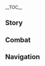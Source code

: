 {{CharacterTabs}}
{{LanguageTabs}}

__TOC__
==Story==
{{VO/Story
|character           = Lisa
|language            = ko
|name                = 리사

|vo_01_01_title      = 첫 만남…
|vo_01_01_subtitle   = Hello
|vo_01_01_file       = VO_{language}{character} Hello.ogg
|vo_01_01_tx         = 귀염둥이 안녕, 새로 온 조수인가? 어? 마법사? 그건 아주 오래 전 일이야. 지금의 난 도서관 사서일 뿐이라구. 걱정 마, 잘 돌봐줄게, 그럼…
|vo_01_01_rm         = Gwiyeomdung'i annyeong, saero on josuinga? Eo? Mabeopsa? Geugeon aju orae jeon iriya. Jigeum-ui nan doseogwan saseoil ppunirago. Geokjeong ma, jal dolbwajulge, geureom...
|vo_01_01_tl         = Hello cutie, are you my new assistant? Huh? Witch? That's a story of a long time ago. I am just a librarian now. Don't worry, I'll take good care of you, of course...

|vo_02_01_title      = 잡담・티타임
|vo_02_01_subtitle   = Chat: Afternoon Tea
|vo_02_01_file       = VO_{language}{character} Chat - Afternoon Tea.ogg
|vo_02_01_tx         = 애프터눈 티 시간인데
|vo_02_01_rm         = Apeuteonun ti siganinde
|vo_02_01_tl         = It's time for afternoon tea.

|vo_02_02_title      = 잡담・임무
|vo_02_02_subtitle   = Chat: Quest
|vo_02_02_file       = VO_{language}{character} Chat - Quest.ogg
|vo_02_02_tx         = 임무는 끝나질 않네. 그러지 말고 나랑 수다 떨자~
|vo_02_02_rm         = Immuneun kkeutnajil anne. Geureoji malgo narang suda tteolja~
|vo_02_02_tl         = The quest doesn't end. Let's just chat~

|vo_02_03_title      = 잡담・외출 삼가
|vo_02_03_subtitle   = Chat: Better to Stay In
|vo_02_03_file       = VO_{language}{character} Chat - Better to Stay In.ogg
|vo_02_03_tx         = 오늘은 외출하기가 좀 그래…. 내가 어제도 이렇게 말했나?
|vo_02_03_rm         = Oneureun oechulhagiga jom geurae.... Naega eojedo ireoke malhaetna?
|vo_02_03_tl         = I don't want to go outside today... Did I say this yesterday as well?

|vo_03_01_title      = 비가 올 때…
|vo_03_01_subtitle   = When It Rains
|vo_03_01_file       = VO_{language}{character} When It Rains.ogg
|vo_03_01_tx         = 이런 날씨에 차 한 잔 하며 비오는 구경이나 하면 참 좋겠네
|vo_03_01_rm         = Ireon nalssie cha han jan hamyeon bioneun gugyeong'ina hamyeon cham jokenne
|vo_03_01_tl         = It would be good to watch the rain while having a cup of tea in this weather.

|vo_03_02_title      = 번개가 칠 때…
|vo_03_02_subtitle   = When Thunder Strikes
|vo_03_02_file       = VO_{language}{character} When Thunder Strikes.ogg
|vo_03_02_tx         = 천둥이 치고 비가 오는 날 훈련은 효과가 2배라구~ 하하, 뻥・이・야~
|vo_03_02_rm         = Cheondung-i chigo biga oneul nal hunryeneun hyogwaga dubaeragu~ Haha, ppeong-i-ya~
|vo_03_02_tl         = Training in a day with thunder and rain has two times the effect~ haha, it's-a-joke~

|vo_03_03_title      = 바람이 불 때…
|vo_03_03_subtitle   = When It's Windy
|vo_03_03_file       = VO_{language}{character} When It's Windy.ogg
|vo_03_03_tx         = 날씨 참 좋네. 누워서 잠을 보충할 수 있다면 더 좋을 텐데
|vo_03_03_rm         = Nalssi cham jonne. Nuwoseo jameul bochunghal su itdamyeon deo joeul tende
|vo_03_03_tl         = The weather is really good. It would be much better to lie down and sleep more.

|vo_04_01_title      = 아침 인사…
|vo_04_01_subtitle   = Good Morning
|vo_04_01_file       = VO_{language}{character} Good Morning.ogg
|vo_04_01_tx         = 하암… 좋은 아침이야, 진. 어라? 미안, 내가 잘못 봤네
|vo_04_01_rm         = Haam... joeun achimiya, Jin. Eora? Mian, naega jalmot bwatne
|vo_04_01_tl         = Yawn... good morning, Jean. Huh? Sorry, I saw wrong.

|vo_04_02_title      = 점심 인사…
|vo_04_02_subtitle   = Good Afternoon
|vo_04_02_file       = VO_{language}{character} Good Afternoon.ogg
|vo_04_02_tx         = 점심시간이 됐구나…
|vo_04_02_rm         = Jeomsimsigan-i dwaetguna...
|vo_04_02_tl         = Lunchtime came...

|vo_04_03_title      = 저녁 인사…
|vo_04_03_subtitle   = Good Evening
|vo_04_03_file       = VO_{language}{character} Good Evening.ogg
|vo_04_03_tx         = 아직 안 자? 난 벌써 졸린데…
|vo_04_03_rm         = Ajik an ja? Nan beolsseo jollinde...
|vo_04_03_tl         = You're not sleeping yet? I'm already sleepy...

|vo_04_04_title      = 굿나잇…
|vo_04_04_subtitle   = Good Night
|vo_04_04_file       = VO_{language}{character} Good Night.ogg
|vo_04_04_tx         = 네가 애쓰는 모습 다 봤어. 네게 무슨 상을 줘야 할까…
|vo_04_04_rm         = Nega aesseuneun moseup da bwasseo. Nege museun sang-eul jwoya halkka...
|vo_04_04_tl         = I saw you working hard. What should I give you as an award...

|vo_05_01_title      = 리사 자신에 대해…
|vo_05_01_subtitle   = About {character}
|vo_05_01_file       = VO_{language}{character} About {character}.ogg
|vo_05_01_tx         = 이건 게으름을 피우는 게 아니야. 모두 가장 효율적으로 목표를 달성하길 원하잖아?
|vo_05_01_rm         = Igeon geeureumeul piuneun ge aniya. Modu gajang hyoyuljeogeuro mokpyoreul dalseonghagil wonhajana?
|vo_05_01_tl         = This is not slacking off. Everyone wants to achieve their goals effectively, right?

|vo_06_01_title      = 우리에 대해・관계
|vo_06_01_subtitle   = About Us: Relationships
|vo_06_01_file       = VO_{language}{character} About Us - Relationships.ogg
|vo_06_01_tx         = 날 선생님, 선배, 친구 중에 뭐로 여길래? 난 다 상관없어
|vo_06_01_rm         = Nal seonsaengnim, seonbae, chin'gu jung'e mworo yeogillae? Nan da sanggwaneopsseo
|vo_06_01_tl         = Would you think of me as a teacher, a senior, or a friend? I'm okay with anything.

|vo_06_02_title      = 우리에 대해・역량
|vo_06_02_subtitle   = About Us: Capabilities
|vo_06_02_file       = VO_{language}{character} About Us - Capabilities.ogg
|vo_06_02_tx         = 어머나, 진짜 실력을 보이지 않으면 그동안의 노력이 허탈하겠는데. 후후, 괜찮아
|vo_06_02_rm         = Eomeona, jinjja sillyeogeul boiji aneumyeon geudongan-ui noryeok-i heotalhagetneunde. Huhu, gwaenchana
|vo_06_02_tl         = Oh, if I don't show my real skills, the endeavor would become nothing. Huhu, it's alright.

|vo_06_03_title      = 우리에 대해・의식
|vo_06_03_subtitle   = About Us: Ceremony
|vo_06_03_file       = VO_{language}{character} About Us - Ceremony.ogg
|vo_06_03_tx         = 좀 더 기다려, 속죄의 입맞춤을 제자의 이마에…. 됐다, 그럼 의식 완료~ 앞으로 넌 나 리사의 수제자야
|vo_06_03_rm         = Jom deo gidaryeo, sokjoe-ui ipmatchumeul jeja-ui imae.... Dwaetda, geureom uisik wanryo~ apeuro neon na Risa-ui sujejaya
|vo_06_03_tl         = Wait a bit more, a kiss of atonement to the student's forehead... There we go, ceremony completed~ from now on, you are the best pupil of me, Lisa.

|vo_07_01_title      = 「신의 눈」에 대해…
|vo_07_01_subtitle   = About the Vision
|vo_07_01_file       = VO_{language}{character} About the Vision.ogg
|vo_07_01_tx         = 신의 눈은 말이지…. 그건 원소의 힘을 인도하는 필수 장치잖아. 네 몸에서만은 예외지만. 음…. 대체 무슨 원리일까? 아 그래 너, 이 누님과 함께 실험하지 않을래?
|vo_07_01_rm         = Sin-ui Nun-eun mariji.... Geugeon wonso-ui himeul indohaneun pilsu jangchijana. Ne momeseomaneun yeoejiman. Eum.... Daeche museun wonriilkka? A geurae neo, i nunimgwa hamkke silheomhaji aneullae?
|vo_07_01_tl         = A vision is... It's a necessary device to guide elemental powers. Except in your body. Hmm... What principle would it be? Ah, you, why don't you experiment with me?

|vo_07_02_title      = 하고 싶은 이야기…
|vo_07_02_subtitle   = Something to Share
|vo_07_02_file       = VO_{language}{character} Something to Share.ogg
|vo_07_02_tx         = 도서관 위의 연금술 공방은 편히 사용해도 돼. 하지만 들어가기 전 노크를 잊지 마. 보지 말아야 할 걸 보면 곤란해지니까
|vo_07_02_rm         = Doseogwan wi-ui yeongeumsul gongbang'eun pyeonhi sayonghaedo dwae. Hajiman deureogagi jeon nokeureul itji ma. Boji maraya hal geol bomyeon gonranhaejinikka
|vo_07_02_tl         = You can use the alchemy workshop above the library as you want. But don't forget to knock before entering. Things get difficult if you see things you shouldn't.

|vo_07_03_title      = 흥미있는 일…
|vo_07_03_subtitle   = Interesting Things
|vo_07_03_file       = VO_{language}{character} Interesting Things.ogg
|vo_07_03_tx         = 통통 연꽃은 해독 작용이 있는 약초야. 그것만 있으면 마법 포션의 부작용을 걱정하지 않아도 돼
|vo_07_03_rm         = Tongtong yeonkkocheun haedok jagyong-i itneun yakchoya. Geugeotman isseumyeon mabeop posyeon-ui bujagyong'eul geokjeonghaji anado dwae
|vo_07_03_tl         = Calla Lilies are medicinal herbs that has a detoxification effect. If you have it, you don't have to worry about the side effects of a magic potion.

|vo_08_01_title      = 진에 대해…
|vo_08_01_subtitle   = About [[Jean]]
|vo_08_01_file       = VO_{language}{character} About Jean.ogg
|vo_08_01_tx         = 진은 본분을 다하는 좋은 단장이야. 그녀가 열심히 일하는 모습을 보면 돕고 싶은 마음이 절로 생겨
|vo_08_01_rm         = Jineun bonbuneul dahaneun joeun danjang'iya. Geunyeoga yeolsimhi ilhaneun moseubeul bomyeon dopgo sipeun maeumi jeollo saenggyeo
|vo_08_01_tl         = Jean is a good Grandmaster fulfilling her duties. Seeing her working hard, the thought of wanting to help her naturally appears.

|vo_08_02_title      = 엠버에 대해…
|vo_08_02_subtitle   = About [[Amber]]
|vo_08_02_file       = VO_{language}{character} About Amber.ogg
|vo_08_02_tx         = 엠버가 기사단에 막 들어왔을 때가 기억나네. 눈 깜짝할 사이에 능력 있는 기사가 다 됐어. 아, 몇 년 더 지나면 어떤 모습이 되어 있을까?
|vo_08_02_rm         = Embeoga gisadane mak deureowasseul ttaega gieoknane. Nun kkamjjakhak saie neungryeok inneun gisaga da dwaesseo. A, myeot nyeon deo jinamyeon eotteon moseubi doeeo isseulkka?
|vo_08_02_tl         = I remember when Amber just joined the Knights. In a blink of an eye, she became a competent Knight. Ah, how will she look like after a few years from now?

|vo_08_03_title      = 바바라에 대해…
|vo_08_03_subtitle   = About [[Barbara]]
|vo_08_03_file       = VO_{language}{character} About Barbara.ogg
|vo_08_03_tx         = 바바라의 노래를 들어본 적 있어? 흥흥, 그녀의 멜로디에 치유의 마력이 존재한다던데. 내 마법약과 그 노래 중에 뭐가 더 네 입맛에 맞을까?
|vo_08_03_rm         = Babara-ui noraereul deureobon jeok isseo? Heungheung, geunyeo-ui mellodie chiyu-ui maryeok-i jonjaehandadeonde. Nae mabeopyakgwa geu norae jung'e mwoga deo ne ipmase majeulkka?
|vo_08_03_tl         = Have you heard Barbara's songs? Hmmhmm, people say there is a magic of healing in her melody. My potions and that song, which will suit your taste better?

|vo_08_04_title      = 다이루크에 대해…
|vo_08_04_subtitle   = About [[Diluc]]
|vo_08_04_file       = VO_{language}{character} About Diluc.ogg
|vo_08_04_tx         = 음, 다이루크의 이야기를 듣고 싶어? 하하, 그럼 더 좋은 대화 상대를 알려줄게
|vo_08_04_rm         = Eum, Dairukeu-ui iyagireul deutgo sipeo? Haha, geureom deo joeun daehwa sangdaereul allyeojulge
|vo_08_04_tl         = Hmm, do you want to listen to Diluc's story? Haha, then I'll tell you a better companion of conversation.

|vo_08_05_title      = 레이저에 대해…
|vo_08_05_subtitle   = About [[Razor]]
|vo_08_05_file       = VO_{language}{character} About Razor.ogg
|vo_08_05_tx         = 어린 늑대야, 이리 오렴. 오늘 임시로 실전 연습을 하자. 상대는 찾아놨어. 어라? 왜 도망치지? 이거 참…
|vo_08_05_rm         = Eorin neukdaeya, iri oryeom. Oneul imsiro siljeon yeonseubeul haja. Sangdaeneun chajanwasseo. Eora? Wae domangchiji? Igeo cham...
|vo_08_05_tl         = Young wolf, come here. Let's do a real game temporarily today. I found an opponent. Huh? Why would he run away? This is...

|vo_08_06_title      = 클레에 대해…
|vo_08_06_subtitle   = About [[Klee]]
|vo_08_06_file       = VO_{language}{character} About Klee.ogg
|vo_08_06_tx         = 저번에 클레가 실험한다고 공방을 빌려달라고 했는데 거절해서 온종일 삐져있었어. 응? 다음날? 다음날엔 당연히 아무 일도 없다는 듯이 밖에 나가 놀았지
|vo_08_06_rm         = Jeobeone Keullega silheomhandago gonagbang'eul billyeodallago haetneunde geojeolhaeseo onjong'il ppijyeoisseosseo. Eung? Daeumnal? Daeumnaren dangyeonhi amu ildo eopdaneun deusi bakke naga noratji
|vo_08_06_tl         = Klee asked me to borrow her the workshop because she wanted to experiment last time, but I rejected her request so she was sullen all day. Hmm? The next day? The next day, she went outside and played as if nothing happened.

|vo_08_07_title      = 모나에 대해…
|vo_08_07_subtitle   = About [[Mona]]
|vo_08_07_file       = VO_{language}{character} About Mona.ogg
|vo_08_07_tx         = 모나? 아주 훌륭한 마법사 아가씨인 것 같아. 하지만 난 마녀의 멤버가 아니라고. 고목 조사 다과회 운영. 휴~ 듣기만 해도 귀찮은 일이잖아
|vo_08_07_rm         = Mona? Aju hullyunghan mabeopsa agassiin geot gata. Hajiman nan manyeo-ui membeoga anirago. Gomok josa dagwahoe unyeong. Hyu~ deutgiman haedo gwichaneun irijana
|vo_08_07_tl         = Mona? I think she is an excellent witch lady. But I'm not a member of the witches. Running a reception about researching old trees. Phew~ only listening to it seems bothersome.

|vo_08_08_title      = 알베도에 대해…
|vo_08_08_subtitle   = About [[Albedo]]
|vo_08_08_file       = VO_{language}{character} About Albedo.ogg
|vo_08_08_tx         = 난 알베도가 아주 훌륭한 연금술사라고 생각해. 그와 두세 마디만 해도 괜찮은 결론이 나오지. 얼굴도 잘생기고. 내 귀염둥이랑 많이 닮았잖아. 응
|vo_08_08_rm         = Nan Albedoga aju hullyunghan yeongeumsulsarago saenggakhae. Geuwa duse madiman haedo gwaenchaneun gyeolloni naoji. Eolguldo jalsaenggigo. Nae gwiyeomdung'irang mani dalmajjana. Eung
|vo_08_08_tl         = I think Albedo is an excellent alchemist. Speaking a few words with him will lead me to a decent conclusion. He's also handsome as well. He resembles my cutie a lot. Mhm.

|vo_08_09_title      = 피슬에 대해…
|vo_08_09_subtitle   = About [[Fischl]]
|vo_08_09_file       = VO_{language}{character} About Fischl.ogg
|vo_08_09_tx         = 피슬… 아, 항상 도서관에 와서 판타지 소설을 빌리는 그 여자애. 매번 3일 먼저 책을 반납하고 책을 아끼는 좋은 아이야
|vo_08_09_rm         = Piseul... a, hangsang doseogwane waseo pantaji soseoreul billineun geu yeojaae. Maebeon samil meonjeo chaegeul bannaphago chaegeul akkineun joeun aiya
|vo_08_09_tl         = Fischl... ah, the girl who always borrows fantasy novels in the library. She is a good kid who returns the book three days before due, and who cherishes books.

|vo_08_10_title      = 노엘에 대해…
|vo_08_10_subtitle   = About [[Noelle]]
|vo_08_10_file       = VO_{language}{character} About Noelle.ogg
|vo_08_10_tx         = 노엘에게 책꽂이 청소를 부탁했는데, 그 아이는 힘들수록 신나하는 것 같았어. 흠… 대체 무슨 영문일까?
|vo_08_10_rm         = Noerege chaekkoji cheongsoreul butakhaetneunde, geu aineun himdeulsurok sinnahaneun geot gatasseo. Heum... daeche museun yeongmunilkka?
|vo_08_10_tl         = I asked Noelle to clean the bookshelves, it seemed like she was more excited when she got more tired. Hmm... why would it be?

|vo_08_11_title      = 설탕에 대해…
|vo_08_11_subtitle   = About [[Sucrose]]
|vo_08_11_file       = VO_{language}{character} About Sucrose.ogg
|vo_08_11_tx         = 별일 없으면 괜히 설탕을 방해하지 마, 그녀가 놀랄 수도 있으니까. 그녀는 온갖 생물을 다루는 데엔 능숙하지만, 유독 사람들과는 잘 어울리지 못하는 것 같아
|vo_08_11_rm         = Byeoril eopsseumyeon gwaenhi Seoltang'eul banghaehaji ma, geunyeoga nollal sudo isseunikka. Geunyeoneun ongat saengmureul daruneun deen neungsukhajiman, yudok saramdeulgwaneun jal eoulliji mothaneun geot gata
|vo_08_11_tl         = If you don't have any excuses, don't disturb Sucrose, she might be startled. She is used at tending to all kinds of creatures, but it seems like she particularly can't mingle well with people.

|vo_08_12_title      = 사이노에 대해…
|vo_08_12_friendship = 4
|vo_08_12_subtitle   = About [[Cyno]]
|vo_08_12_file       = VO_{language}{character} About Cyno.ogg
|vo_08_12_tx         = 수메르를 떠난 뒤로 은사님과 의례적으로 연락을 주고받은 것 말고는 더 이상 아카데미아와 교류가 없어. 다행히 신임받던 제자들이 모두 나처럼 나태한 건 아닌 모양이야…. 사이노라는 후배가 엄청난 활약을 하고 있다고 들었어
|vo_08_12_rm         = Sumereureul tteonan dwiro eunsanimgwa uiryejeogeuro yeonrageul jugobadeun geot malgoneun deo isang Akademiawa gyoryuga eopsseo. Dahaenghi sinimbatdeon jejadeuri modu nacheoreom nataehan geon anin moyang'iya.... Sainoraneun hubaega eomcheongnan hwaryageul hago itdago deureosseo
|vo_08_12_tl         = After leaving Sumeru, I have no exchange with the Akademiya except for formally contacting my teacher. Thankfully, the trusted students are not all as lazy as me... I heard that a junior, Cyno, is playing an active role.

|vo_08_13_title      = 콜레이에 대해…
|vo_08_13_friendship = 4
|vo_08_13_subtitle   = About [[Collei]]
|vo_08_13_file       = VO_{language}{character} About Collei.ogg
|vo_08_13_tx         = 꼬마 콜레이는 편지를 쓸 때마다 다양한 표현 방법을 시도하기 위해 항상 새로운 단어를 사용하곤 해. 후후, 그래서 실력이 빨리 느는 거겠지. 콜레이 본인이 노력한 공도 크지만, 착하고 열정적인 그 아이의 스승도 분명 많은 도움을 줬을 거야
|vo_08_13_rm         = Kkoma Kolleineun pyeonjireul sseul ttaemada dayanghan pyohyeon bangbeobeul sidohagi wihae hangsang saeroun daneoreul sayonghagon hae. Huhu, geuraeseo sillyeogi ppalli neuneun geogejji. Kollei bonin-i noryeokhan gongdo keujiman, chakhago yeoljeongjeogin geu ai-ui seuseungdo bunmyeong maneun doumeul jwosseul geoya
|vo_08_13_tl         = Little Collei always uses new words to try various expressions whenever she writes a letter. Huhu, that's probably why her skills develop fastly. It's because of not only Collei herself working hard, but also her teacher who is kind and passionate must have given her much help.

|vo_08_14_title      = 미카에 대해…
|vo_08_14_friendship = 4
|vo_08_14_subtitle   = About [[Mika]]
|vo_08_14_file       = VO_{language}{character} About Mika.ogg
|vo_08_14_tx         = 호프만 씨에겐 사람을 잘 보살피는 동생이 있어서 정말 부러워. 일상생활뿐만 아니라 숙취 케어까지 해주다니. 나도 아무런 걱정 없이 온종일 축 늘어져 있고 싶은데…. 음? 지금도 다를 바 없는 것 같다고? 귀염둥이, 요즘 들어 대담해졌네
|vo_08_14_rm         = Hopeuman ssiegen sarameul jal bosalpineun dongsaeng-i isseoseo jeongmal bureowo. Ilsangsaenghwalppunman anira sukchwi keeokkaji haejudani. Nado amureon geokjeong eopssi onjong'il chuk neureojyeo itgo sipeunde.... Eum? Jigeumdo dareul ba eomneun geot gatdago? Gwiyeomdung'i, yojeum deureo daedamhaejyeonne
|vo_08_14_tl         = I'm so envious of Mr. Huffman because he has a little brother who takes care of people well. Not only taking care of daily lives but also taking care of hangovers. I want to lie down without no worries all day... Hmm? You think I'm nothing different from that? Cutie, you've been bold these days.

|vo_09_01_title      = 리사에 대해 알기・첫 번째
|vo_09_01_subtitle   = More About {character}: I
|vo_09_01_file       = VO_{language}{character} More About {character} - 01.ogg
|vo_09_01_tx         = 그럼 오늘은 어떤 원소 마법 지식을 배우고 싶니?
|vo_09_01_rm         = Geureom oneureun eotteon wonso mabeop jisigeul baeugo simni?
|vo_09_01_tl         = Then what kind of elemental magic knowledge do you want to learn today?

|vo_09_02_title      = 리사에 대해 알기・두 번째
|vo_09_02_subtitle   = More About {character}: II
|vo_09_02_file       = VO_{language}{character} More About {character} - 02.ogg
|vo_09_02_tx         = 내 과거? 응? 날 더 많이 알고 싶다고? 안타깝게도 오늘은 내가 좀 피곤해. 하지만 그런 생각을 하다니 기특한데
|vo_09_02_rm         = Nae gwageo? Eung? Nal deo mani algo sipdago? Antakkapgedo oneureun naega jom pigonhae. Hajiman geureon saenggageul hadani giteukhande
|vo_09_02_tl         = My past? Hmm? You want to know more about me? It's such a shame that I'm feeling a bit tired today. But it's praiseworthy for you to think like that.

|vo_09_03_title      = 리사에 대해 알기・세 번째
|vo_09_03_subtitle   = More About {character}: III
|vo_09_03_file       = VO_{language}{character} More About {character} - 03.ogg
|vo_09_03_tx         = 레이저에게 원소의 힘을 가르쳤을 때, 그 녀석이 그렇게 빨리 배우리라고 생각도 못 했어. 곰곰이 따져보면, 너도 꽤 자질이 있는 것 같아. 귀염둥이
|vo_09_03_rm         = Reijeoege wonso-ui himeul gareuchyeosseul ttae, geu nyeoseogi geureoke ppalli baeurirago saenggakdo mot haesseo. Gomgomi ttajyeobomyeon, neodo kkwae jajiri itneun geot gata. Gwiyeomdung'i
|vo_09_03_tl         = When I taught Razor the power of elements, I didn't expect him to learn it that fast. Thinking of it, I think you have quite the talent too. Cutie.

|vo_09_04_title      = 리사에 대해 알기・네 번째
|vo_09_04_subtitle   = More About {character}: IV
|vo_09_04_file       = VO_{language}{character} More About {character} - 04.ogg
|vo_09_04_tx         = 뭐라고? 수메르 마법을 배우고 싶다고? 지금 너한텐 좀 무리일 텐데…. 음, 최소한 입문 지식은 익히고 싶다고? 그럼 먼저 이 《서론》을 봐, 800페이지밖에 안 돼
|vo_09_04_rm         = Mworago? Sumereu mabeobeul baeugo sipdago? Jigeum neohanten jom muriil tende.... Eum, choesohan ipmun jisigeun ikhigo sipdago? Geureom meonjeo i "Seoron"eul bwa, palbaekpeijibakke an dwae
|vo_09_04_tl         = What? You want to learn Sumeru magic? It will be a bit hard for you now... Hmm, you want to learn at least the introductory knowledge? Then first, read this "Introduction", it's only 800 pages.

|vo_09_05_title      = 리사에 대해 알기・다섯 번째
|vo_09_05_subtitle   = More About {character}: V
|vo_09_05_file       = VO_{language}{character} More About {character} - 05.ogg
|vo_09_05_tx         = 언젠가 이 「눈」의 힘이 모든 걸 파괴하겠지…. 그때에도 네가 있다면… 아, 아무것도 아니야
|vo_09_05_rm         = Eonjenga i "Nun"ui himi modeun geol pagoehagejji.... Geuttaeedo nega itdamyeon... a, amugeotdo aniya
|vo_09_05_tl         = Some day, the power of the "Eye" will destroy everything... If you are still here then... ah, it's nothing.

|vo_10_01_title      = 리사의 취미…
|vo_10_01_subtitle   = {character}'s Hobbies
|vo_10_01_file       = VO_{language}{character} Hobbies.ogg
|vo_10_01_tx         = 귀염둥이, 신기한 포션을 하나 골라볼래? 마시기 전에는 무슨 효과가 있는지 전혀 알 수 없어
|vo_10_01_rm         = Gwiyeomdung'i, singihan posyeoneul hana gollabollae? Masigi jeoneneun museun hyogwaga itneunji jeonhyeo al su eopsseo
|vo_10_01_tl         = Cutie, do you want to choose a marvelous potion? You'll never know what effects it gives before drinking.

|vo_10_02_title      = 리사의 고민…
|vo_10_02_subtitle   = {character}'s Troubles
|vo_10_02_file       = VO_{language}{character} Troubles.ogg
|vo_10_02_tx         = 2층 심문실을 2년째 방치하고 있어…. 내가 원소 공방으로 썼으면 그렇게 황폐해지진 않았을 텐데. 헤르타 아가씨도 진짜 고집불통이야
|vo_10_02_rm         = Icheung simmunsireul inyeonjjae bangchihago isseo... Naega wonso gongbang'euro sseosseumyeon geureoke hwangpyehaejijin annasseul tende. Hereuta agassido jinjja gojipbultong'iya
|vo_10_02_tl         = I've been leaving the enforcement inquiry room in the second floor alone for two years... It wouldn't have been too ruined if I used it as an element workshop. Miss Herta is really a stubborn person.

|vo_10_03_title      = 좋아하는 음식…
|vo_10_03_subtitle   = Favorite Food
|vo_10_03_file       = VO_{language}{character} Favorite Food.ogg
|vo_10_03_tx         = 나 야채수프 좋아해. 모든 야채를 전~부 큰솥에 넣고 긴 국자로 저으면… 아, 맛있냐고? 한 입 먹어봐&mdash;&mdash;
|vo_10_03_rm         = Na yachaesupeu joahae. Modeun yachareul jeon~bu keunsote neotgo gin gukjaro jeoeumyeon... a, masitnyago? Han ip meogeobwa{{lmdash}}
|vo_10_03_tl         = I like vegetable soup. Putting all vegetables in a big pot and stirring them with a long ladle... ah, is it tasty? Have a spoon&mdash;

|vo_10_04_title      = 싫어하는 음식…
|vo_10_04_subtitle   = Least Favorite Food
|vo_10_04_file       = VO_{language}{character} Least Favorite Food.ogg
|vo_10_04_tx         = 난 호박 공포증이 있어, 매년 할로윈데이 때마다 너무 힘들어. 아, 아예 호박을 멸종 시켜 버릴까?
|vo_10_04_rm         = Nan hobak gongpojeung-i isseo, maenyeon hallowindei ttaemada neomu himdeureo. A, aye hobageul myeoljong sikyeo beorilkka?
|vo_10_04_tl         = I have pumpkin phobia, it's too exhausting for me every Halloween. Ah, should I just make all pumpkins go extinct?

<!-- Receiving a Gift -->
|vo_11_01_title      = 선물 획득・첫 번째
|vo_11_01_subtitle   = Receiving a Gift: I
|vo_11_01_file       = VO_{language}{character} Receiving a Gift - 01.ogg
|vo_11_01_tx         = 신경 많이 썼구나, 귀염둥이. 아주 만족해
|vo_11_01_rm         = Singyeong mani sseotguna, gwiyeomdung'i. Aju manjokhae
|vo_11_01_tl         = You put much care into it, cutie. I'm very satisfied.

|vo_11_02_title      = 선물 획득・두 번째
|vo_11_02_subtitle   = Receiving a Gift: II
|vo_11_02_file       = VO_{language}{character} Receiving a Gift - 02.ogg
|vo_11_02_tx         = 후후, 이런 거에 완전 소질 있구나
|vo_11_02_rm         = Huhu, ireon geoe wanjeon sojil itguna
|vo_11_02_tl         = Huhu, you're really talented at this.

|vo_11_03_title      = 선물 획득・세 번째
|vo_11_03_subtitle   = Receiving a Gift: III
|vo_11_03_file       = VO_{language}{character} Receiving a Gift - 03.ogg
|vo_11_03_tx         = 이야… 이건 정말…
|vo_11_03_rm         = Iya... igeon jeongmal...
|vo_11_03_tl         = Wow... this is very...

|vo_12_01_title      = 생일…
|vo_12_01_subtitle   = Birthday
|vo_12_01_file       = VO_{language}{character} Birthday.ogg
|vo_12_01_tx         = 자, 받아. 호신부야. 네 생일 선물이지. 만드느라 시간 꽤 걸렸어…. 잃어버리면 안돼~
|vo_12_01_rm         = Ja, bada. Hosinbuya. Ne saeng'il seonmuriji. Mandeuneura sigan kkwae gyeolleosseo.... Ireobeorimyeon andwae~
|vo_12_01_tl         = Here, take it. It's a talisman. Your birthday present. It took a long time to make it... So don't lose it~

|vo_13_01_title      = 돌파의 느낌・기
|vo_13_01_subtitle   = Feelings About Ascension: Intro
|vo_13_01_file       = VO_{language}{character} Feelings About Ascension -  01.ogg
|vo_13_01_tx         = 나보고 야근하라는 건 아니겠지…? 그럼 안 되는데~
|vo_13_01_rm         = Nabogo yageunharaneun geon anigejji...? Geureom an doeneunde~
|vo_13_01_tl         = You're not telling me to work night overtime, right...? That shouldn't be it~

|vo_13_02_title      = 돌파의 느낌・승
|vo_13_02_subtitle   = Feelings About Ascension: Building Up
|vo_13_02_file       = VO_{language}{character} Feelings About Ascension -  02.ogg
|vo_13_02_tx         = 단련할 기회는 새내기에게 많이 줘야지. 안 그래?
|vo_13_02_rm         = Danryeonhan gihoeneun saenaegiege mani jwoyaji. An geurae?
|vo_13_02_tl         = You should give a lot of opportunities for newbies to train. Isn't it?

|vo_13_03_title      = 돌파의 느낌・전
|vo_13_03_subtitle   = Feelings About Ascension: Climax
|vo_13_03_file       = VO_{language}{character} Feelings About Ascension -  03.ogg
|vo_13_03_tx         = 내가 전성기 상태를 회복한다면 무슨 대단한 일이 벌어질지도 모르지
|vo_13_03_rm         = Naega jeonseonggi sangtaereul hoebokhandamyeon museun daedanhan iri beoreojiljido moreuji
|vo_13_03_tl         = If I get my prime state back, something great might happen.

|vo_13_04_title      = 돌파의 느낌・결
|vo_13_04_subtitle   = Feelings About Ascension: Conclusion
|vo_13_04_file       = VO_{language}{character} Feelings About Ascension -  04.ogg
|vo_13_04_tx         = 온갖 방법을 다해 널 설득했잖아. 참 대단한 아이야, 귀염둥이. 이렇게 됐는데도 무관심한 척하면 츄츄족도 내가 거짓말 한 줄 알겠다. 그럼 네게 장미 마녀의 진실을 보여주지
|vo_13_04_rm         = Ongat bangbeobeul dahae neol seoldeukhaegjana. Cham daedanhan aiya, gwiyeomdung'i. Ireoke dwaetneundedo mugwansimhan cheokhamyeon chyuchyujokdo naega geojitmal han jul algetta. Geureom nege jangmi manyeo-ui jinsireul boyeojuji
|vo_13_04_tl         = I persuaded you with all sorts of ways. You're really a great kid, cutie. Acting like you're not interested even like this, even a Hilichurl would think that I lied. Then I shall show you the truth of the rose witch.
}}

==Combat==
{{Combat VO
|character           = Lisa
|language            = ko

|skill_1_tx          = 흥흥~
|skill_1_rm          = Heungheung~
|skill_1_tl          = Hmmhmm~
|skill_2_tx          = 전기 맛 좀 볼래
|skill_2_rm          = Jeongi mat jom bollae
|skill_2_tl          = Need a taste of electricity, huh.
|skill_3_tx          = 도망치지 말라구~
|skill_3_rm          = Domangchiji mallagu~
|skill_3_tl          = Don't run away~
|skill_4_tx          = …Blitz!
|skill_5_tx          = 이건… 벌이야!
|skill_5_rm          = Igeon... beoriya!
|skill_5_tl          = This is... punishment!
|skill_6_tx          = …호호~
|skill_6_rm          = ...Hoho~
|skill_6_tl          = ...Hoho~

|burst_1_tx          = 찌릿찌릿할 거야~
|burst_1_rm          = Jjijjirithan geoya~
|burst_1_tl          = You'll be throbbing~
|burst_2_tx          = 어서 항복하는 게 어때~
|burst_2_rm          = Eoseo hangbokhaneun ge eottae~
|burst_2_tl          = Why don't you already surrender~
|burst_3_tx          = 푹 빠지면 안돼~
|burst_3_rm          = Puk ppajimyeon andwae~
|burst_3_tl          = You shouldn't fall in too deep~

|sprint-s_1_file     = Sprint Start 01,Sprint Start 02,Sprint Start 03

|glider_1_file       = Deploying Wind Glider 01,Deploying Wind Glider 02,Deploying Wind Glider 03

|chest_1_tx          = 노력한 보람이 있네
|chest_1_rm          = Noryeokhan boram-i inne
|chest_1_tl          = My efforts paid up.
|chest_2_tx          = 나도 기분이 업되는 걸
|chest_2_rm          = Nado gibun-i eopdoeneun geol
|chest_2_tl          = I'm in a good mood, too.
|chest_3_tx          = 귀염둥이가 좋아할까?
|chest_3_rm          = Gwiyeomdung'iga joahalkka?
|chest_3_tl          = Will cutie like this?

|low-hp_1_tx         = 제법이네
|low-hp_1_rm         = Jebeobine
|low-hp_1_tl         = You're pretty good.
|low-hp_2_tx         = 좀 실력이 무뎌졌네…
|low-hp_2_rm         = Jom sillyeok-i mudyeojyeonne...
|low-hp_2_tl         = My skills got a bit rusty...
|low-hp_3_tx         = 이런, 장갑이 구멍나겠어
|low-hp_3_rm         = Ireon, janggabi gumeongnagesseo
|low-hp_3_tl         = Oh no, my gloves might get a hole.

|ally-low-hp_1_tx    = 센 척은 안 좋아~
|ally-low-hp_1_rm    = Sen cheogeun an joa~
|ally-low-hp_1_tl    = Acting strong isn't good~
|ally-low-hp_2_tx    = 내가 도와줄까?
|ally-low-hp_2_rm    = Naega dowajulkka?
|ally-low-hp_2_tl    = Should I help?

|fallen_1_tx         = 외출은 힘들어…
|fallen_1_rm         = Oechureun himdeureo...
|fallen_1_tl         = Going out is exhausting...
|fallen_2_tx         = 내가 방심한 것 같아…
|fallen_2_rm         = Naega bangsimhan geot gata...
|fallen_2_tl         = I was too inattentive...
|fallen_3_tx         = 역시 밖으로 나오는 게 아니었어…
|fallen_3_rm         = Yeoksi bakkeuro naoneun ge anieosseo...
|fallen_3_tl         = I shouldn't have come outside...

|hit-l_1_tx          = 아…
|hit-l_1_rm          = A...
|hit-l_1_tl          = Ah...
|hit-l_2_file        = Light Hit Taken 02,Light Hit Taken 03,Light Hit Taken 04,Light Hit Taken 05,Light Hit Taken 06

|hit-h_1_tx          = 그렇게 난폭하게 굴지 마
|hit-h_1_rm          = Geureoke nanpokhage gulji ma
|hit-h_1_tl          = Don't act so aggressively.
|hit-h_2_file        = Heavy Hit Taken 02,Heavy Hit Taken 03,Heavy Hit Taken 04,Heavy Hit Taken 05,Heavy Hit Taken 06

|join_1_file         = Joining Party 01 (A),Joining Party 01 (B)
|join_1_tx           = {{MC|내가|언니가}} 도와줄게
|join_1_rm           = (Naega/Eonniga) dowajulge
|join_1_tl           = I will help you.
|join_2_tx           = 널 지켜볼 거야
|join_2_rm           = Neol jikyeobol geoya
|join_2_tl           = I'll be looking at you.
|join_3_tx           = 외출할 시간인가?
|join_3_rm           = Oechulhal siganinga?
|join_3_tl           = Is it time to go out?

|idle_1_file         = Standby 01

|atk-l_1_file        = Light Attack 01,Light Attack 02,Light Attack 03,Light Attack 04,Light Attack 05,Light Attack 06,Light Attack 07

|atk-m_1_file        = Mid Attack 01,Mid Attack 02,Mid Attack 03

|atk-h_1_file        = Heavy Attack 01,Heavy Attack 02,Heavy Attack 03

|climb_1_file        = Climbing 01,Climbing 02,Climbing 03,Climbing 04,Climbing 05

|jump_1_file         = Jumping 01,Jumping 02,Jumping 03,Jumping 04,Jumping 05
}}

==Navigation==
{{Character Navbox|link type=vo-ko}}